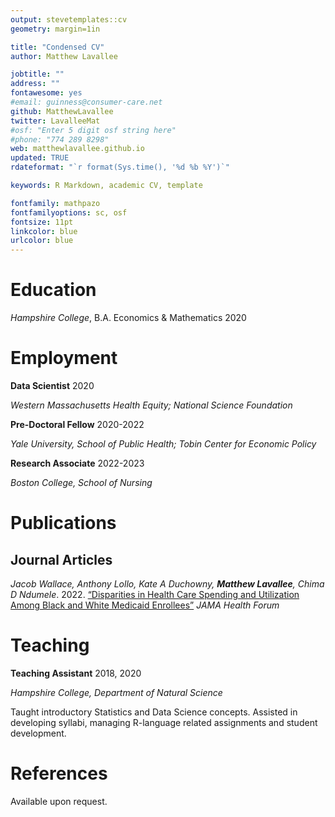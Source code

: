 ```yaml
---
output: stevetemplates::cv
geometry: margin=1in

title: "Condensed CV"
author: Matthew Lavallee

jobtitle: ""
address: ""
fontawesome: yes
#email: guinness@consumer-care.net
github: MatthewLavallee
twitter: LavalleeMat
#osf: "Enter 5 digit osf string here"
#phone: "774 289 8298"
web: matthewlavallee.github.io
updated: TRUE
rdateformat: "`r format(Sys.time(), '%d %b %Y')`"

keywords: R Markdown, academic CV, template

fontfamily: mathpazo
fontfamilyoptions: sc, osf
fontsize: 11pt
linkcolor: blue
urlcolor: blue
---
```

# Education

*Hampshire College*, B.A. Economics & Mathematics \hfill 2020

# Employment

**Data Scientist** \hfill 2020

*Western Massachusetts Health Equity; National Science Foundation*

**Pre-Doctoral Fellow** \hfill 2020-2022

*Yale University, School of Public Health; Tobin Center for Economic Policy* 

**Research Associate** \hfill 2022-2023

*Boston College, School of Nursing*

# Publications

## Journal Articles

*Jacob Wallace, Anthony Lollo, Kate A Duchowny, **Matthew Lavallee**, Chima D Ndumele*. 2022. ["Disparities in Health Care Spending and Utilization Among Black and White Medicaid Enrollees"](https://jamanetwork.com/journals/jama-health-forum/fullarticle/2793285) *JAMA Health Forum*

# Teaching
**Teaching Assistant** \hfill 2018, 2020

*Hampshire College, Department of Natural Science*

Taught introductory Statistics and Data Science concepts. Assisted in developing syllabi, managing R-language related assignments and student development.

# References

Available upon request.
